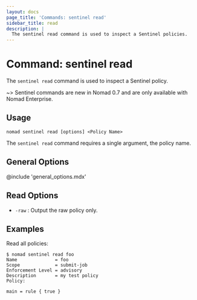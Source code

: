 ```yaml
---
layout: docs
page_title: 'Commands: sentinel read'
sidebar_title: read
description: |
  The sentinel read command is used to inspect a Sentinel policies.
---
```


# Command: sentinel read

The `sentinel read` command is used to inspect a Sentinel policy.

~> Sentinel commands are new in Nomad 0.7 and are only available with Nomad
Enterprise.

## Usage

```plaintext
nomad sentinel read [options] <Policy Name>
```

The `sentinel read` command requires a single argument, the policy name.

## General Options

@include 'general_options.mdx'

## Read Options

- `-raw` : Output the raw policy only.

## Examples

Read all policies:

```shell
$ nomad sentinel read foo
Name              = foo
Scope             = submit-job
Enforcement Level = advisory
Description       = my test policy
Policy:

main = rule { true }

```
